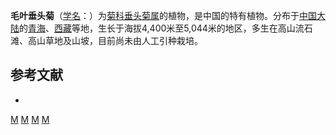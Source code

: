 {{Speciesbox
| name = 毛叶垂头菊
| status = 
| status_system = 
| image =
| genus = Cremanthodium
| species = puberulum
| authority = [[刘尚武|S. W. Liu]]
}}

'''毛叶垂头菊'''（[[学名|学名]]：{{lang|la|''Cremanthodium puberulum''}}）为[[菊科|菊科]][[垂头菊属|垂头菊属]]的植物，是中国的特有植物。分布于[[中国大陆|中国大陆]]的[[青海|青海]]、[[西藏|西藏]]等地，生长于海拔4,400米至5,044米的地区，多生在高山流石滩、高山草地及山坡，目前尚未由人工引种栽培。

== 参考文献 ==
<div class="references-small">
* {{cite web| url =http://www.bioinfo.cn/db05/KmzwSpecies.php?action=view&id=4585| title =毛叶垂头菊| work =《中国高等植物数据库全库》| publisher =中国科学院微生物研究所| author =昆明植物研究所| accessdate =2009-02-25| deadurl =yes| archiveurl =https://web.archive.org/web/20160305073154/http://www.bioinfo.cn/db05/KmzwSpecies.php?action=view&id=4585| archivedate =2016-03-05}}
</div>
{{Taxonbar|from=Q8610981}}

[[Category:垂头菊属|M]]
[[Category:中國特有植物|M]]
[[Category:青海植物|M]]
[[Category:西藏植物|M]]